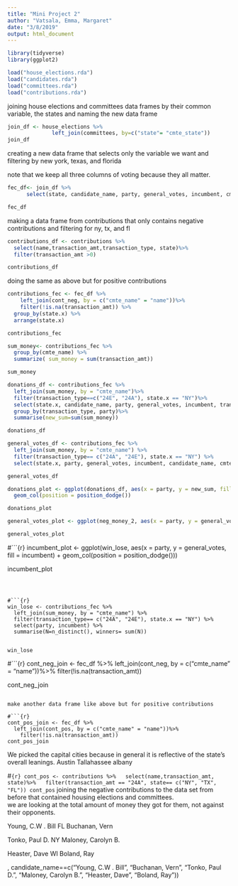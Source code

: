 ```yaml
---
title: "Mini Project 2"
author: "Vatsala, Emma, Margaret"
date: "3/8/2019"
output: html_document
---
```


```r
library(tidyverse)
library(ggplot2)
```

```r
load("house_elections.rda")
load("candidates.rda")
load("committees.rda")
load("contributions.rda")
```


joining house elections and committees data frames by their common variable, the states and naming the new data frame

```r
join_df <- house_elections %>%
              left_join(committees, by=c("state"= "cmte_state"))
join_df
```

creating a new data frame that selects only the variable we want and filtering by new york, texas, and florida

note that we keep all three columns of voting because they all matter. 

```r
fec_df<- join_df %>%
      select(state, candidate_name, party, general_votes, incumbent, cmte_name)

fec_df
```

making a data frame from contributions that only contains negative contributions and filtering for ny, tx, and fl
```r
contributions_df <- contributions %>%
  select(name,transaction_amt,transaction_type, state)%>%
  filter(transaction_amt >0)

contributions_df
```
 doing the same as above but for positive contributions

```r
contributions_fec <- fec_df %>%
    left_join(cont_neg, by = c("cmte_name" = "name"))%>%
    filter(!is.na(transaction_amt)) %>%
  group_by(state.x) %>%
  arrange(state.x)

contributions_fec
```


```r
sum_money<- contributions_fec %>%
  group_by(cmte_name) %>%
  summarize( sum_money = sum(transaction_amt))

sum_money
```



```r
donations_df <- contributions_fec %>%
  left_join(sum_money, by = "cmte_name")%>%
  filter(transaction_type==c("24E", "24A"), state.x == "NY")%>%
  select(state.x, candidate_name, party, general_votes, incumbent, transaction_type, sum_money)%>%
  group_by(transaction_type, party)%>%
  summarise(new_sum=sum(sum_money))

donations_df
```


```r
general_votes_df <- contributions_fec %>%
  left_join(sum_money, by = "cmte_name") %>%
  filter(transaction_type== c("24A", "24E"), state.x == "NY") %>%
  select(state.x, party, general_votes, incumbent, candidate_name, cmte_name, transaction_amt, transaction_type, sum_money)

general_votes_df
```

```r
donations_plot <- ggplot(donations_df, aes(x = party, y = new_sum, fill = transaction_type))+
  geom_col(position = position_dodge())

donations_plot
```

```r
general_votes_plot <- ggplot(neg_money_2, aes(x = party, y = general_votes)) + geom_col(position = position_dodge())

general_votes_plot
```


#```{r}
incumbent_plot <- ggplot(win_lose, aes(x = party, y = general_votes, fill = incumbent) + geom_col(position = position_dodge()))
                                                                                     
incumbent_plot
```



#```{r}
win_lose <- contributions_fec %>%
  left_join(sum_money, by = "cmte_name") %>%
  filter(transaction_type== c("24A", "24E"), state.x == "NY") %>%
  select(party, incumbent) %>%
  summarise(N=n_distinct(), winners= sum(N))


win_lose
```



#```{r}
cont_neg_join <- fec_df %>%
  left_join(cont_neg, by = c("cmte_name" = "name"))%>%
  filter(!is.na(transaction_amt))

cont_neg_join
```

make another data frame like above but for positive contributions

#```{r}
cont_pos_join <- fec_df %>%
  left_join(cont_pos, by = c("cmte_name" = "name"))%>%
    filter(!is.na(transaction_amt))
cont_pos_join
```
  
We picked the capital cities because in general it is reflective of the state's overall leanings. 
Austin
Tallahassee
albany

#```{r}
cont_pos <- contributions %>%
  select(name,transaction_amt, state)%>%
  filter(transaction_amt == "24A", state== c("NY", "TX", "FL"))
cont_pos
```
joining the negative contributions to the data set from before that contained housing elections and committees.  
we are looking at the total amount of money they got for them, not against their opponents. 

Young, C.W . Bill FL
Buchanan, Vern

Tonko, Paul D. NY
Maloney, Carolyn B.

Heaster, Dave WI
Boland, Ray


, candidate_name==c("Young, C.W . Bill", "Buchanan, Vern", "Tonko, Paul D.", "Maloney, Carolyn B.", "Heaster, Dave", "Boland, Ray"))


